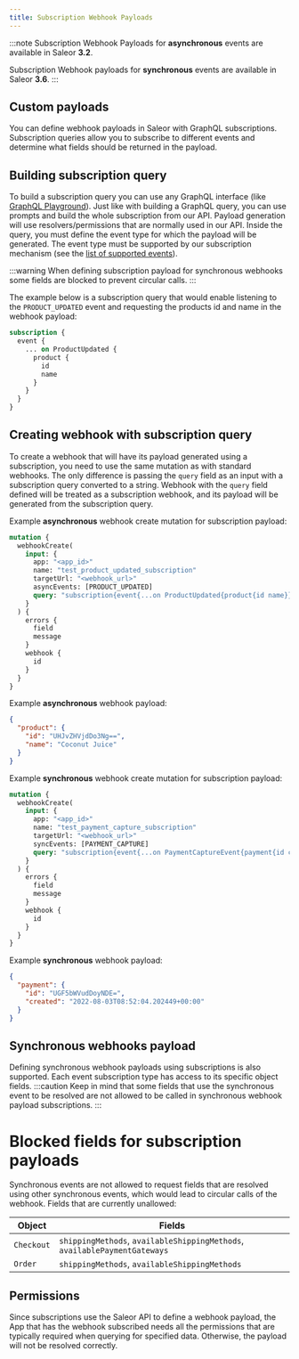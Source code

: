```yaml
---
title: Subscription Webhook Payloads
---
```


:::note
Subscription Webhook Payloads for **asynchronous** events are available in Saleor **3.2**.

Subscription Webhook payloads for **synchronous** events are available in Saleor **3.6**.
:::

## Custom payloads

You can define webhook payloads in Saleor with GraphQL subscriptions. Subscription queries allow you to subscribe to different events and determine what fields should be returned in the payload.

## Building subscription query

To build a subscription query you can use any GraphQL interface (like [GraphQL Playground](api-usage/playground.mdx)). Just like with building a GraphQL query, you can use prompts and build the whole subscription from our API. Payload generation will use resolvers/permissions that are normally used in our API.
Inside the query, you must define the event type for which the payload will be generated. The event type must be supported by our subscription mechanism (see the [list of supported events](api-reference/unions/event.mdx)).

:::warning
When defining subscription payload for synchronous webhooks some fields are blocked to prevent circular calls.
:::

The example below is a subscription query that would enable listening to the `PRODUCT_UPDATED` event and requesting the products id and name in the webhook payload:

```graphql
subscription {
  event {
    ... on ProductUpdated {
      product {
        id
        name
      }
    }
  }
}
```

## Creating webhook with subscription query

To create a webhook that will have its payload generated using a subscription, you need to use the same mutation as with standard webhooks. The only difference is passing the `query` field as an input with a subscription query converted to a string.
Webhook with the `query` field defined will be treated as a subscription webhook, and its payload will be generated from the subscription query.

Example **asynchronous** webhook create mutation for subscription payload:

```graphql
mutation {
  webhookCreate(
    input: {
      app: "<app_id>"
      name: "test_product_updated_subscription"
      targetUrl: "<webhook_url>"
      asyncEvents: [PRODUCT_UPDATED]
      query: "subscription{event{...on ProductUpdated{product{id name}}}}"
    }
  ) {
    errors {
      field
      message
    }
    webhook {
      id
    }
  }
}
```

Example **asynchronous** webhook payload:

```json
{
  "product": {
    "id": "UHJvZHVjdDo3Ng==",
    "name": "Coconut Juice"
  }
}
```

Example **synchronous** webhook create mutation for subscription payload:

```graphql
mutation {
  webhookCreate(
    input: {
      app: "<app_id>"
      name: "test_payment_capture_subscription"
      targetUrl: "<webhook_url>"
      syncEvents: [PAYMENT_CAPTURE]
      query: "subscription{event{...on PaymentCaptureEvent{payment{id created}}}}"
    }
  ) {
    errors {
      field
      message
    }
    webhook {
      id
    }
  }
}
```

Example **synchronous** webhook payload:

```json
{
  "payment": {
    "id": "UGF5bWVudDoyNDE=",
    "created": "2022-08-03T08:52:04.202449+00:00"
  }
}
```

## Synchronous webhooks payload

Defining synchronous webhook payloads using subscriptions is also supported. Each event subscription type has access to its specific object fields.
:::caution
Keep in mind that some fields that use the synchronous event to be resolved are not allowed to be called in synchronous webhook payload subscriptions.
:::

# Blocked fields for subscription payloads

Synchronous events are not allowed to request fields that are resolved using other synchronous events, which would lead to circular calls of the webhook.
Fields that are currently unallowed:

| Object     | Fields                                                                    |
| ---------- | ------------------------------------------------------------------------- |
| `Checkout` | `shippingMethods`, `availableShippingMethods`, `availablePaymentGateways` |
| `Order`    | `shippingMethods`, `availableShippingMethods`                             |

## Permissions

Since subscriptions use the Saleor API to define a webhook payload, the App that has the webhook subscribed needs all the permissions that are typically required when querying for specified data. Otherwise, the payload will not be resolved correctly.
